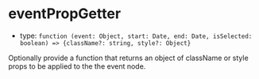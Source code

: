
# eventPropGetter

- type: `function (event: Object, start: Date, end: Date, isSelected: boolean) => {className?: string, style?: Object}`

Optionally provide a function that returns an object of className or style props to be applied to the the event node.

<Canvas>
  <Story id="props--event-prop-getter" />
</Canvas>
